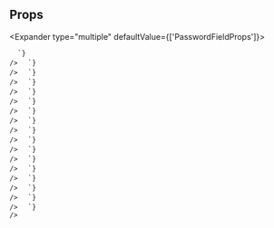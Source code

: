 
## Props

<Expander type="multiple" defaultValue={['PasswordFieldProps']}>
  
<ExpanderItem title="PasswordFieldProps" value="PasswordFieldProps">
    <ReactMarkdown
      remarkPlugins={[remarkGfm]}
      children={`
| name | type | default | description |
| ---- | ---- | ------- | ----------- |
| autoComplete | string | current-password | Password autocomplete type See: https://developer.mozilla.org/en-US/docs/Web/HTML/Attributes/autocomplete#values |
| hideShowPassword | boolean | false | For password fields, will hide the "show password" button |
| showPasswordButtonRef | Ref&#60;HTMLButtonElement&#62; | - | Forwarded ref for access to show password button DOM element |

      `}
    />

  </ExpanderItem>

<ExpanderItem title="AriaAttributes" value="AriaAttributes">
    <ReactMarkdown
      remarkPlugins={[remarkGfm]}
      children={`
| name | type | default | description |
| ---- | ---- | ------- | ----------- |
| aria-activedescendant | string | - | Identifies the currently active element when DOM focus is on a composite widget, textbox, group, or application. |
| aria-atomic | Booleanish | - | Indicates whether assistive technologies will present all, or only parts of, the changed region based on the change notifications defined by the aria-relevant attribute. |
| aria-autocomplete | "list" &#124; "none" &#124; "inline" &#124; "both" | - | Indicates whether inputting text could trigger display of one or more predictions of the user's intended value for an input and specifies how predictions would be presented if they are made. |
| aria-busy | Booleanish | - | Indicates an element is being modified and that assistive technologies MAY want to wait until the modifications are complete before exposing them to the user. |
| aria-checked | boolean &#124; "true" &#124; "false" &#124; "mixed" | - | Indicates the current "checked" state of checkboxes, radio buttons, and other widgets. @see aria-pressed @see aria-selected. |
| aria-colcount | number | - | Defines the total number of columns in a table, grid, or treegrid. @see aria-colindex. |
| aria-colindex | number | - | Defines an element's column index or position with respect to the total number of columns within a table, grid, or treegrid. @see aria-colcount @see aria-colspan. |
| aria-colspan | number | - | Defines the number of columns spanned by a cell or gridcell within a table, grid, or treegrid. @see aria-colindex @see aria-rowspan. |
| aria-controls | string | - | Identifies the element (or elements) whose contents or presence are controlled by the current element. @see aria-owns. |
| aria-current | boolean &#124; "time" &#124; "step" &#124; "date" &#124; "true" &#124; "false" &#124; "page" &#124; "location" | - | Indicates the element that represents the current item within a container or set of related elements. |
| aria-describedby | string | - | Identifies the element (or elements) that describes the object. @see aria-labelledby |
| aria-details | string | - | Identifies the element that provides a detailed, extended description for the object. @see aria-describedby. |
| aria-disabled | Booleanish | - | Indicates that the element is perceivable but disabled, so it is not editable or otherwise operable. @see aria-hidden @see aria-readonly. |
| aria-dropeffect | "link" &#124; "none" &#124; "copy" &#124; "execute" &#124; "move" &#124; "popup" | - | Indicates what functions can be performed when a dragged object is released on the drop target. @deprecated in ARIA 1.1 |
| aria-errormessage | string | - | Identifies the element that provides an error message for the object. @see aria-invalid @see aria-describedby. |
| aria-expanded | Booleanish | - | Indicates whether the element, or another grouping element it controls, is currently expanded or collapsed. |
| aria-flowto | string | - | Identifies the next element (or elements) in an alternate reading order of content which, at the user's discretion, allows assistive technology to override the general default of reading in document source order. |
| aria-grabbed | Booleanish | - | Indicates an element's "grabbed" state in a drag-and-drop operation. @deprecated in ARIA 1.1 |
| aria-haspopup | boolean &#124; "dialog" &#124; "menu" &#124; "true" &#124; "false" &#124; "grid" &#124; "listbox" &#124; "tree" | - | Indicates the availability and type of interactive popup element, such as menu or dialog, that can be triggered by an element. |
| aria-hidden | Booleanish | - | Indicates whether the element is exposed to an accessibility API. @see aria-disabled. |
| aria-invalid | boolean &#124; "true" &#124; "false" &#124; "grammar" &#124; "spelling" | - | Indicates the entered value does not conform to the format expected by the application. @see aria-errormessage. |
| aria-keyshortcuts | string | - | Indicates keyboard shortcuts that an author has implemented to activate or give focus to an element. |
| aria-label | string | - | Defines a string value that labels the current element. @see aria-labelledby. |
| aria-labelledby | string | - | Identifies the element (or elements) that labels the current element. @see aria-describedby. |
| aria-level | number | - | Defines the hierarchical level of an element within a structure. |
| aria-live | "off" &#124; "assertive" &#124; "polite" | - | Indicates that an element will be updated, and describes the types of updates the user agents, assistive technologies, and user can expect from the live region. |
| aria-modal | Booleanish | - | Indicates whether an element is modal when displayed. |
| aria-multiline | Booleanish | - | Indicates whether a text box accepts multiple lines of input or only a single line. |
| aria-multiselectable | Booleanish | - | Indicates that the user may select more than one item from the current selectable descendants. |
| aria-orientation | "horizontal" &#124; "vertical" | - | Indicates whether the element's orientation is horizontal, vertical, or unknown/ambiguous. |
| aria-owns | string | - | Identifies an element (or elements) in order to define a visual, functional, or contextual parent/child relationship between DOM elements where the DOM hierarchy cannot be used to represent the relationship. @see aria-controls. |
| aria-placeholder | string | - | Defines a short hint (a word or short phrase) intended to aid the user with data entry when the control has no value. A hint could be a sample value or a brief description of the expected format. |
| aria-posinset | number | - | Defines an element's number or position in the current set of listitems or treeitems. Not required if all elements in the set are present in the DOM. @see aria-setsize. |
| aria-pressed | boolean &#124; "true" &#124; "false" &#124; "mixed" | - | Indicates the current "pressed" state of toggle buttons. @see aria-checked @see aria-selected. |
| aria-readonly | Booleanish | - | Indicates that the element is not editable, but is otherwise operable. @see aria-disabled. |
| aria-relevant | "text" &#124; "additions" &#124; "additions removals" &#124; "additions text" &#124; "all" &#124; "removals" &#124; "removals additions" &#124; "removals text" &#124; "text additions" &#124; "text removals" | - | Indicates what notifications the user agent will trigger when the accessibility tree within a live region is modified. @see aria-atomic. |
| aria-required | Booleanish | - | Indicates that user input is required on the element before a form may be submitted. |
| aria-roledescription | string | - | Defines a human-readable, author-localized description for the role of an element. |
| aria-rowcount | number | - | Defines the total number of rows in a table, grid, or treegrid. @see aria-rowindex. |
| aria-rowindex | number | - | Defines an element's row index or position with respect to the total number of rows within a table, grid, or treegrid. @see aria-rowcount @see aria-rowspan. |
| aria-rowspan | number | - | Defines the number of rows spanned by a cell or gridcell within a table, grid, or treegrid. @see aria-rowindex @see aria-colspan. |
| aria-selected | Booleanish | - | Indicates the current "selected" state of various widgets. @see aria-checked @see aria-pressed. |
| aria-setsize | number | - | Defines the number of items in the current set of listitems or treeitems. Not required if all elements in the set are present in the DOM. @see aria-posinset. |
| aria-sort | "none" &#124; "ascending" &#124; "descending" &#124; "other" | - | Indicates if items in a table or grid are sorted in ascending or descending order. |
| aria-valuemax | number | - | Defines the maximum allowed value for a range widget. |
| aria-valuemin | number | - | Defines the minimum allowed value for a range widget. |
| aria-valuenow | number | - | Defines the current value for a range widget. @see aria-valuetext. |
| aria-valuetext | string | - | Defines the human readable text alternative of aria-valuenow for a range widget. |

      `}
    />

  </ExpanderItem>

<ExpanderItem title="AriaProps" value="AriaProps">
    <ReactMarkdown
      remarkPlugins={[remarkGfm]}
      children={`
| name | type | default | description |
| ---- | ---- | ------- | ----------- |
| ariaLabel | string | - |  |
| ariaValuetext | string | - |  |
| role | React.AriaRole | - |  |

      `}
    />

  </ExpanderItem>

<ExpanderItem title="Attributes" value="Attributes">
    <ReactMarkdown
      remarkPlugins={[remarkGfm]}
      children={`
| name | type | default | description |
| ---- | ---- | ------- | ----------- |
| key | Key | - |  |

      `}
    />

  </ExpanderItem>

<ExpanderItem title="BaseComponentProps" value="BaseComponentProps">
    <ReactMarkdown
      remarkPlugins={[remarkGfm]}
      children={`
| name | type | default | description |
| ---- | ---- | ------- | ----------- |
| as | ElementType | - |  |
| id | string | - | Unique identifier |
| className | string | - | Additional CSS class name for component |
| testId | string | - | Used to provide a &#96;data-testid&#96; attribute for testing purposes |

      `}
    />

  </ExpanderItem>

<ExpanderItem title="BaseStyleProps" value="BaseStyleProps">
    <ReactMarkdown
      remarkPlugins={[remarkGfm]}
      children={`
| name | type | default | description |
| ---- | ---- | ------- | ----------- |
| alignSelf | ResponsiveStyle&#60;StyleToken&#60;AlignSelf&#62;&#62; | - |  |
| backgroundColor | ResponsiveStyle&#60;StyleToken&#60;BackgroundColor&#62;&#62; | - |  |
| backgroundImage | ResponsiveStyle&#60;StyleToken&#60;BackgroundImage&#62;&#62; | - |  |
| border | ResponsiveStyle&#60;StyleToken&#60;Border&#60;0 &#124; (string & \{\})&#62;&#62;&#62; | - |  |
| borderRadius | ResponsiveStyle&#60;StyleToken&#60;BorderRadius&#60;0 &#124; (string & \{\})&#62;&#62;&#62; | - |  |
| bottom | ResponsiveStyle&#60;StyleToken&#60;Bottom&#60;0 &#124; (string & \{\})&#62;&#62;&#62; | - |  |
| boxShadow | ResponsiveStyle&#60;StyleToken&#60;BoxShadow&#62;&#62; | - |  |
| color | ResponsiveStyle&#60;StyleToken&#60;Color&#62;&#62; | - |  |
| display | ResponsiveStyle&#60;StyleToken&#60;Display&#62;&#62; | - |  |
| fontFamily | ResponsiveStyle&#60;StyleToken&#60;FontFamily&#62;&#62; | - |  |
| fontSize | ResponsiveStyle&#60;StyleToken&#60;FontSize&#60;0 &#124; (string & \{\})&#62;&#62;&#62; | - |  |
| fontStyle | ResponsiveStyle&#60;StyleToken&#60;FontStyle&#62;&#62; | - |  |
| fontWeight | ResponsiveStyle&#60;StyleToken&#60;FontWeight&#62;&#62; | - |  |
| height | ResponsiveStyle&#60;StyleToken&#60;Height&#60;0 &#124; (string & \{\})&#62;&#62;&#62; | - |  |
| left | ResponsiveStyle&#60;StyleToken&#60;Left&#60;0 &#124; (string & \{\})&#62;&#62;&#62; | - |  |
| letterSpacing | ResponsiveStyle&#60;StyleToken&#60;LetterSpacing&#60;0 &#124; (string & \{\})&#62;&#62;&#62; | - |  |
| lineHeight | ResponsiveStyle&#60;StyleToken&#60;LineHeight&#60;0 &#124; (string & \{\})&#62;&#62;&#62; | - |  |
| margin | ResponsiveStyle&#60;StyleToken&#60;Margin&#60;0 &#124; (string & \{\})&#62;&#62;&#62; | - |  |
| marginBlockEnd | ResponsiveStyle&#60;StyleToken&#60;MarginBlockEnd&#60;0 &#124; (string & \{\})&#62;&#62;&#62; | - |  |
| marginBlockStart | ResponsiveStyle&#60;StyleToken&#60;MarginBlockStart&#60;0 &#124; (string & \{\})&#62;&#62;&#62; | - |  |
| marginBottom | ResponsiveStyle&#60;StyleToken&#60;MarginBlockEnd&#60;0 &#124; (string & \{\})&#62;&#62;&#62; | - |  |
| marginInlineEnd | ResponsiveStyle&#60;StyleToken&#60;MarginInlineEnd&#60;0 &#124; (string & \{\})&#62;&#62;&#62; | - |  |
| marginInlineStart | ResponsiveStyle&#60;StyleToken&#60;MarginInlineStart&#60;0 &#124; (string & \{\})&#62;&#62;&#62; | - |  |
| marginLeft | ResponsiveStyle&#60;StyleToken&#60;MarginInlineStart&#60;0 &#124; (string & \{\})&#62;&#62;&#62; | - |  |
| marginRight | ResponsiveStyle&#60;StyleToken&#60;MarginInlineEnd&#60;0 &#124; (string & \{\})&#62;&#62;&#62; | - |  |
| marginTop | ResponsiveStyle&#60;StyleToken&#60;MarginBlockStart&#60;0 &#124; (string & \{\})&#62;&#62;&#62; | - |  |
| maxHeight | ResponsiveStyle&#60;StyleToken&#60;MaxHeight&#60;0 &#124; (string & \{\})&#62;&#62;&#62; | - |  |
| maxWidth | ResponsiveStyle&#60;StyleToken&#60;MaxWidth&#60;0 &#124; (string & \{\})&#62;&#62;&#62; | - |  |
| minHeight | ResponsiveStyle&#60;StyleToken&#60;MinHeight&#60;0 &#124; (string & \{\})&#62;&#62;&#62; | - |  |
| minWidth | ResponsiveStyle&#60;StyleToken&#60;MinWidth&#60;0 &#124; (string & \{\})&#62;&#62;&#62; | - |  |
| opacity | ResponsiveStyle&#60;StyleToken&#60;Opacity&#62;&#62; | - |  |
| overflow | ResponsiveStyle&#60;StyleToken&#60;Overflow&#62;&#62; | - |  |
| padding | ResponsiveStyle&#60;StyleToken&#60;Padding&#60;0 &#124; (string & \{\})&#62;&#62;&#62; | - |  |
| paddingBlockEnd | ResponsiveStyle&#60;StyleToken&#60;MarginBlockEnd&#60;0 &#124; (string & \{\})&#62;&#62;&#62; | - |  |
| paddingBlockStart | ResponsiveStyle&#60;StyleToken&#60;MarginBlockStart&#60;0 &#124; (string & \{\})&#62;&#62;&#62; | - |  |
| paddingBottom | ResponsiveStyle&#60;StyleToken&#60;PaddingBlockEnd&#60;0 &#124; (string & \{\})&#62;&#62;&#62; | - |  |
| paddingInlineEnd | ResponsiveStyle&#60;StyleToken&#60;MarginInlineEnd&#60;0 &#124; (string & \{\})&#62;&#62;&#62; | - |  |
| paddingInlineStart | ResponsiveStyle&#60;StyleToken&#60;MarginInlineStart&#60;0 &#124; (string & \{\})&#62;&#62;&#62; | - |  |
| paddingLeft | ResponsiveStyle&#60;StyleToken&#60;PaddingInlineStart&#60;0 &#124; (string & \{\})&#62;&#62;&#62; | - |  |
| paddingRight | ResponsiveStyle&#60;StyleToken&#60;PaddingInlineEnd&#60;0 &#124; (string & \{\})&#62;&#62;&#62; | - |  |
| paddingTop | ResponsiveStyle&#60;StyleToken&#60;PaddingBlockStart&#60;0 &#124; (string & \{\})&#62;&#62;&#62; | - |  |
| position | ResponsiveStyle&#60;StyleToken&#60;Position&#62;&#62; | - |  |
| right | ResponsiveStyle&#60;StyleToken&#60;Right&#60;0 &#124; (string & \{\})&#62;&#62;&#62; | - |  |
| textAlign | ResponsiveStyle&#60;StyleToken&#60;TextAlign&#62;&#62; | - |  |
| textDecoration | ResponsiveStyle&#60;StyleToken&#60;TextDecoration&#60;0 &#124; (string & \{\})&#62;&#62;&#62; | - |  |
| textTransform | ResponsiveStyle&#60;StyleToken&#60;TextTransform&#62;&#62; | - |  |
| top | ResponsiveStyle&#60;StyleToken&#60;Top&#60;0 &#124; (string & \{\})&#62;&#62;&#62; | - |  |
| transform | ResponsiveStyle&#60;StyleToken&#60;Transform&#62;&#62; | - |  |
| transformOrigin | ResponsiveStyle&#60;StyleToken&#60;TransformOrigin&#60;0 &#124; (string & \{\})&#62;&#62;&#62; | - |  |
| width | ResponsiveStyle&#60;StyleToken&#60;Width&#60;0 &#124; (string & \{\})&#62;&#62;&#62; | - |  |
| whiteSpace | ResponsiveStyle&#60;StyleToken&#60;WhiteSpace&#62;&#62; | - |  |

      `}
    />

  </ExpanderItem>

<ExpanderItem title="CSSLayoutStyleProps" value="CSSLayoutStyleProps">
    <ReactMarkdown
      remarkPlugins={[remarkGfm]}
      children={`
| name | type | default | description |
| ---- | ---- | ------- | ----------- |
| alignItems | ResponsiveStyle&#60;AlignItems&#62; | - | Controls where the Flex/Grid items sit on the cross axis. |
| alignContent | ResponsiveStyle&#60;AlignContent&#62; | - | Sets the distribution of space between and around content items |
| justifyContent | ResponsiveStyle&#60;JustifyContent&#62; | - | Controls where the Flex/Grid items sit on the main axis. |
| gap | ResponsiveStyle&#60;StyleToken&#60;Gap&#60;0 &#124; (string & \{\})&#62;&#62;&#62; | - | Spacing between child components. Shorthand for rowGap and columnGap. |
| columnGap | ResponsiveStyle&#60;StyleToken&#60;GridColumnGap&#60;0 &#124; (string & \{\})&#62;&#62;&#62; | - | Spacing between Flex/Grid child columns |
| rowGap | ResponsiveStyle&#60;StyleToken&#60;RowGap&#60;0 &#124; (string & \{\})&#62;&#62;&#62; | - | Spacing between Flex/Grid child rows |

      `}
    />

  </ExpanderItem>

<ExpanderItem title="DOMAttributes" value="DOMAttributes">
    <ReactMarkdown
      remarkPlugins={[remarkGfm]}
      children={`
| name | type | default | description |
| ---- | ---- | ------- | ----------- |
| dangerouslySetInnerHTML | \{ __html: string; \} | - |  |
| onCopy | ClipboardEventHandler&#60;HTMLInputElement&#62; | - |  |
| onCopyCapture | ClipboardEventHandler&#60;HTMLInputElement&#62; | - |  |
| onCut | ClipboardEventHandler&#60;HTMLInputElement&#62; | - |  |
| onCutCapture | ClipboardEventHandler&#60;HTMLInputElement&#62; | - |  |
| onPaste | ClipboardEventHandler&#60;HTMLInputElement&#62; | - |  |
| onPasteCapture | ClipboardEventHandler&#60;HTMLInputElement&#62; | - |  |
| onCompositionEnd | CompositionEventHandler&#60;HTMLInputElement&#62; | - |  |
| onCompositionEndCapture | CompositionEventHandler&#60;HTMLInputElement&#62; | - |  |
| onCompositionStart | CompositionEventHandler&#60;HTMLInputElement&#62; | - |  |
| onCompositionStartCapture | CompositionEventHandler&#60;HTMLInputElement&#62; | - |  |
| onCompositionUpdate | CompositionEventHandler&#60;HTMLInputElement&#62; | - |  |
| onCompositionUpdateCapture | CompositionEventHandler&#60;HTMLInputElement&#62; | - |  |
| onFocus | FocusEventHandler&#60;HTMLInputElement&#62; | - |  |
| onFocusCapture | FocusEventHandler&#60;HTMLInputElement&#62; | - |  |
| onBlur | FocusEventHandler&#60;HTMLInputElement&#62; | - |  |
| onBlurCapture | FocusEventHandler&#60;HTMLInputElement&#62; | - |  |
| onChangeCapture | FormEventHandler&#60;HTMLInputElement&#62; | - |  |
| onBeforeInput | FormEventHandler&#60;HTMLInputElement&#62; | - |  |
| onBeforeInputCapture | FormEventHandler&#60;HTMLInputElement&#62; | - |  |
| onInput | FormEventHandler&#60;HTMLInputElement&#62; | - |  |
| onInputCapture | FormEventHandler&#60;HTMLInputElement&#62; | - |  |
| onReset | FormEventHandler&#60;HTMLInputElement&#62; | - |  |
| onResetCapture | FormEventHandler&#60;HTMLInputElement&#62; | - |  |
| onSubmit | FormEventHandler&#60;HTMLInputElement&#62; | - |  |
| onSubmitCapture | FormEventHandler&#60;HTMLInputElement&#62; | - |  |
| onInvalid | FormEventHandler&#60;HTMLInputElement&#62; | - |  |
| onInvalidCapture | FormEventHandler&#60;HTMLInputElement&#62; | - |  |
| onLoad | ReactEventHandler&#60;HTMLInputElement&#62; | - |  |
| onLoadCapture | ReactEventHandler&#60;HTMLInputElement&#62; | - |  |
| onError | ReactEventHandler&#60;HTMLInputElement&#62; | - |  |
| onErrorCapture | ReactEventHandler&#60;HTMLInputElement&#62; | - |  |
| onKeyDown | KeyboardEventHandler&#60;HTMLInputElement&#62; | - |  |
| onKeyDownCapture | KeyboardEventHandler&#60;HTMLInputElement&#62; | - |  |
| onKeyPress | KeyboardEventHandler&#60;HTMLInputElement&#62; | - | @deprecated |
| onKeyPressCapture | KeyboardEventHandler&#60;HTMLInputElement&#62; | - | @deprecated |
| onKeyUp | KeyboardEventHandler&#60;HTMLInputElement&#62; | - |  |
| onKeyUpCapture | KeyboardEventHandler&#60;HTMLInputElement&#62; | - |  |
| onAbort | ReactEventHandler&#60;HTMLInputElement&#62; | - |  |
| onAbortCapture | ReactEventHandler&#60;HTMLInputElement&#62; | - |  |
| onCanPlay | ReactEventHandler&#60;HTMLInputElement&#62; | - |  |
| onCanPlayCapture | ReactEventHandler&#60;HTMLInputElement&#62; | - |  |
| onCanPlayThrough | ReactEventHandler&#60;HTMLInputElement&#62; | - |  |
| onCanPlayThroughCapture | ReactEventHandler&#60;HTMLInputElement&#62; | - |  |
| onDurationChange | ReactEventHandler&#60;HTMLInputElement&#62; | - |  |
| onDurationChangeCapture | ReactEventHandler&#60;HTMLInputElement&#62; | - |  |
| onEmptied | ReactEventHandler&#60;HTMLInputElement&#62; | - |  |
| onEmptiedCapture | ReactEventHandler&#60;HTMLInputElement&#62; | - |  |
| onEncrypted | ReactEventHandler&#60;HTMLInputElement&#62; | - |  |
| onEncryptedCapture | ReactEventHandler&#60;HTMLInputElement&#62; | - |  |
| onEnded | ReactEventHandler&#60;HTMLInputElement&#62; | - |  |
| onEndedCapture | ReactEventHandler&#60;HTMLInputElement&#62; | - |  |
| onLoadedData | ReactEventHandler&#60;HTMLInputElement&#62; | - |  |
| onLoadedDataCapture | ReactEventHandler&#60;HTMLInputElement&#62; | - |  |
| onLoadedMetadata | ReactEventHandler&#60;HTMLInputElement&#62; | - |  |
| onLoadedMetadataCapture | ReactEventHandler&#60;HTMLInputElement&#62; | - |  |
| onLoadStart | ReactEventHandler&#60;HTMLInputElement&#62; | - |  |
| onLoadStartCapture | ReactEventHandler&#60;HTMLInputElement&#62; | - |  |
| onPause | ReactEventHandler&#60;HTMLInputElement&#62; | - |  |
| onPauseCapture | ReactEventHandler&#60;HTMLInputElement&#62; | - |  |
| onPlay | ReactEventHandler&#60;HTMLInputElement&#62; | - |  |
| onPlayCapture | ReactEventHandler&#60;HTMLInputElement&#62; | - |  |
| onPlaying | ReactEventHandler&#60;HTMLInputElement&#62; | - |  |
| onPlayingCapture | ReactEventHandler&#60;HTMLInputElement&#62; | - |  |
| onProgress | ReactEventHandler&#60;HTMLInputElement&#62; | - |  |
| onProgressCapture | ReactEventHandler&#60;HTMLInputElement&#62; | - |  |
| onRateChange | ReactEventHandler&#60;HTMLInputElement&#62; | - |  |
| onRateChangeCapture | ReactEventHandler&#60;HTMLInputElement&#62; | - |  |
| onSeeked | ReactEventHandler&#60;HTMLInputElement&#62; | - |  |
| onSeekedCapture | ReactEventHandler&#60;HTMLInputElement&#62; | - |  |
| onSeeking | ReactEventHandler&#60;HTMLInputElement&#62; | - |  |
| onSeekingCapture | ReactEventHandler&#60;HTMLInputElement&#62; | - |  |
| onStalled | ReactEventHandler&#60;HTMLInputElement&#62; | - |  |
| onStalledCapture | ReactEventHandler&#60;HTMLInputElement&#62; | - |  |
| onSuspend | ReactEventHandler&#60;HTMLInputElement&#62; | - |  |
| onSuspendCapture | ReactEventHandler&#60;HTMLInputElement&#62; | - |  |
| onTimeUpdate | ReactEventHandler&#60;HTMLInputElement&#62; | - |  |
| onTimeUpdateCapture | ReactEventHandler&#60;HTMLInputElement&#62; | - |  |
| onVolumeChange | ReactEventHandler&#60;HTMLInputElement&#62; | - |  |
| onVolumeChangeCapture | ReactEventHandler&#60;HTMLInputElement&#62; | - |  |
| onWaiting | ReactEventHandler&#60;HTMLInputElement&#62; | - |  |
| onWaitingCapture | ReactEventHandler&#60;HTMLInputElement&#62; | - |  |
| onAuxClick | MouseEventHandler&#60;HTMLInputElement&#62; | - |  |
| onAuxClickCapture | MouseEventHandler&#60;HTMLInputElement&#62; | - |  |
| onClick | MouseEventHandler&#60;HTMLInputElement&#62; | - |  |
| onClickCapture | MouseEventHandler&#60;HTMLInputElement&#62; | - |  |
| onContextMenu | MouseEventHandler&#60;HTMLInputElement&#62; | - |  |
| onContextMenuCapture | MouseEventHandler&#60;HTMLInputElement&#62; | - |  |
| onDoubleClick | MouseEventHandler&#60;HTMLInputElement&#62; | - |  |
| onDoubleClickCapture | MouseEventHandler&#60;HTMLInputElement&#62; | - |  |
| onDrag | DragEventHandler&#60;HTMLInputElement&#62; | - |  |
| onDragCapture | DragEventHandler&#60;HTMLInputElement&#62; | - |  |
| onDragEnd | DragEventHandler&#60;HTMLInputElement&#62; | - |  |
| onDragEndCapture | DragEventHandler&#60;HTMLInputElement&#62; | - |  |
| onDragEnter | DragEventHandler&#60;HTMLInputElement&#62; | - |  |
| onDragEnterCapture | DragEventHandler&#60;HTMLInputElement&#62; | - |  |
| onDragExit | DragEventHandler&#60;HTMLInputElement&#62; | - |  |
| onDragExitCapture | DragEventHandler&#60;HTMLInputElement&#62; | - |  |
| onDragLeave | DragEventHandler&#60;HTMLInputElement&#62; | - |  |
| onDragLeaveCapture | DragEventHandler&#60;HTMLInputElement&#62; | - |  |
| onDragOver | DragEventHandler&#60;HTMLInputElement&#62; | - |  |
| onDragOverCapture | DragEventHandler&#60;HTMLInputElement&#62; | - |  |
| onDragStart | DragEventHandler&#60;HTMLInputElement&#62; | - |  |
| onDragStartCapture | DragEventHandler&#60;HTMLInputElement&#62; | - |  |
| onDrop | DragEventHandler&#60;HTMLInputElement&#62; | - |  |
| onDropCapture | DragEventHandler&#60;HTMLInputElement&#62; | - |  |
| onMouseDown | MouseEventHandler&#60;HTMLInputElement&#62; | - |  |
| onMouseDownCapture | MouseEventHandler&#60;HTMLInputElement&#62; | - |  |
| onMouseEnter | MouseEventHandler&#60;HTMLInputElement&#62; | - |  |
| onMouseLeave | MouseEventHandler&#60;HTMLInputElement&#62; | - |  |
| onMouseMove | MouseEventHandler&#60;HTMLInputElement&#62; | - |  |
| onMouseMoveCapture | MouseEventHandler&#60;HTMLInputElement&#62; | - |  |
| onMouseOut | MouseEventHandler&#60;HTMLInputElement&#62; | - |  |
| onMouseOutCapture | MouseEventHandler&#60;HTMLInputElement&#62; | - |  |
| onMouseOver | MouseEventHandler&#60;HTMLInputElement&#62; | - |  |
| onMouseOverCapture | MouseEventHandler&#60;HTMLInputElement&#62; | - |  |
| onMouseUp | MouseEventHandler&#60;HTMLInputElement&#62; | - |  |
| onMouseUpCapture | MouseEventHandler&#60;HTMLInputElement&#62; | - |  |
| onSelect | ReactEventHandler&#60;HTMLInputElement&#62; | - |  |
| onSelectCapture | ReactEventHandler&#60;HTMLInputElement&#62; | - |  |
| onTouchCancel | TouchEventHandler&#60;HTMLInputElement&#62; | - |  |
| onTouchCancelCapture | TouchEventHandler&#60;HTMLInputElement&#62; | - |  |
| onTouchEnd | TouchEventHandler&#60;HTMLInputElement&#62; | - |  |
| onTouchEndCapture | TouchEventHandler&#60;HTMLInputElement&#62; | - |  |
| onTouchMove | TouchEventHandler&#60;HTMLInputElement&#62; | - |  |
| onTouchMoveCapture | TouchEventHandler&#60;HTMLInputElement&#62; | - |  |
| onTouchStart | TouchEventHandler&#60;HTMLInputElement&#62; | - |  |
| onTouchStartCapture | TouchEventHandler&#60;HTMLInputElement&#62; | - |  |
| onPointerDown | PointerEventHandler&#60;HTMLInputElement&#62; | - |  |
| onPointerDownCapture | PointerEventHandler&#60;HTMLInputElement&#62; | - |  |
| onPointerMove | PointerEventHandler&#60;HTMLInputElement&#62; | - |  |
| onPointerMoveCapture | PointerEventHandler&#60;HTMLInputElement&#62; | - |  |
| onPointerUp | PointerEventHandler&#60;HTMLInputElement&#62; | - |  |
| onPointerUpCapture | PointerEventHandler&#60;HTMLInputElement&#62; | - |  |
| onPointerCancel | PointerEventHandler&#60;HTMLInputElement&#62; | - |  |
| onPointerCancelCapture | PointerEventHandler&#60;HTMLInputElement&#62; | - |  |
| onPointerEnter | PointerEventHandler&#60;HTMLInputElement&#62; | - |  |
| onPointerEnterCapture | PointerEventHandler&#60;HTMLInputElement&#62; | - |  |
| onPointerLeave | PointerEventHandler&#60;HTMLInputElement&#62; | - |  |
| onPointerLeaveCapture | PointerEventHandler&#60;HTMLInputElement&#62; | - |  |
| onPointerOver | PointerEventHandler&#60;HTMLInputElement&#62; | - |  |
| onPointerOverCapture | PointerEventHandler&#60;HTMLInputElement&#62; | - |  |
| onPointerOut | PointerEventHandler&#60;HTMLInputElement&#62; | - |  |
| onPointerOutCapture | PointerEventHandler&#60;HTMLInputElement&#62; | - |  |
| onGotPointerCapture | PointerEventHandler&#60;HTMLInputElement&#62; | - |  |
| onGotPointerCaptureCapture | PointerEventHandler&#60;HTMLInputElement&#62; | - |  |
| onLostPointerCapture | PointerEventHandler&#60;HTMLInputElement&#62; | - |  |
| onLostPointerCaptureCapture | PointerEventHandler&#60;HTMLInputElement&#62; | - |  |
| onScroll | UIEventHandler&#60;HTMLInputElement&#62; | - |  |
| onScrollCapture | UIEventHandler&#60;HTMLInputElement&#62; | - |  |
| onWheel | WheelEventHandler&#60;HTMLInputElement&#62; | - |  |
| onWheelCapture | WheelEventHandler&#60;HTMLInputElement&#62; | - |  |
| onAnimationStart | AnimationEventHandler&#60;HTMLInputElement&#62; | - |  |
| onAnimationStartCapture | AnimationEventHandler&#60;HTMLInputElement&#62; | - |  |
| onAnimationEnd | AnimationEventHandler&#60;HTMLInputElement&#62; | - |  |
| onAnimationEndCapture | AnimationEventHandler&#60;HTMLInputElement&#62; | - |  |
| onAnimationIteration | AnimationEventHandler&#60;HTMLInputElement&#62; | - |  |
| onAnimationIterationCapture | AnimationEventHandler&#60;HTMLInputElement&#62; | - |  |
| onTransitionEnd | TransitionEventHandler&#60;HTMLInputElement&#62; | - |  |
| onTransitionEndCapture | TransitionEventHandler&#60;HTMLInputElement&#62; | - |  |

      `}
    />

  </ExpanderItem>

<ExpanderItem title="FieldProps" value="FieldProps">
    <ReactMarkdown
      remarkPlugins={[remarkGfm]}
      children={`
| name | type | default | description |
| ---- | ---- | ------- | ----------- |
| label | ReactNode | - | Label text for field (required) |
| descriptiveText | ReactNode | - | Provides additional information needed to fill field (e.g. password requirements, etc.) |
| errorMessage | string | - | When defined and &#96;hasError&#96; is true, show error message |
| labelHidden | boolean | false | Visually hide label (not recommended in most cases) |

      `}
    />

  </ExpanderItem>

<ExpanderItem title="FlexContainerStyleProps" value="FlexContainerStyleProps">
    <ReactMarkdown
      remarkPlugins={[remarkGfm]}
      children={`
| name | type | default | description |
| ---- | ---- | ------- | ----------- |
| direction | ResponsiveStyle&#60;FlexDirection&#62; | - | Sets how flex items are placed in the flex container defining the main axis and the direction (normal or reversed). (maps to flex-direction CSS property) |
| wrap | ResponsiveStyle&#60;FlexWrap&#62; | - | The flexWrap property is set on containers and it controls what happens when children overflow the size of the container along the main axis. By default, children are forced into a single line (which can shrink elements). If wrapping is allowed, items are wrapped into multiple lines along the main axis if needed. (maps to flex-wrap CSS property) |

      `}
    />

  </ExpanderItem>

<ExpanderItem title="FlexItemStyleProps" value="FlexItemStyleProps">
    <ReactMarkdown
      remarkPlugins={[remarkGfm]}
      children={`
| name | type | default | description |
| ---- | ---- | ------- | ----------- |
| flex | ResponsiveStyle&#60;Flex&#60;0 &#124; (string & \{\})&#62;&#62; | - | Shorthand for flex grow / shrink / basis |
| order | ResponsiveStyle&#60;Order&#62; | - | Controls order flex items appear |
| grow | ResponsiveStyle&#60;FlexGrow&#62; | - | Ability for flex item to grow |
| shrink | ResponsiveStyle&#60;FlexShrink&#62; | - | Ability for flex item to shrink |
| basis | ResponsiveStyle&#60;FlexBasis&#60;0 &#124; (string & \{\})&#62;&#62; | - | Default size of element before remaining space is distributed |

      `}
    />

  </ExpanderItem>

<ExpanderItem title="GridItemStyleProps" value="GridItemStyleProps">
    <ReactMarkdown
      remarkPlugins={[remarkGfm]}
      children={`
| name | type | default | description |
| ---- | ---- | ------- | ----------- |
| area | ResponsiveStyle&#60;GridArea&#62; | - |  |
| column | ResponsiveStyle&#60;GridColumn&#62; | - |  |
| columnEnd | ResponsiveStyle&#60;GridColumnEnd&#62; | - |  |
| columnSpan | ResponsiveStyle&#60;GridSpanType&#62; | - |  |
| columnStart | ResponsiveStyle&#60;GridColumnStart&#62; | - |  |
| row | ResponsiveStyle&#60;GridRow&#62; | - |  |
| rowEnd | ResponsiveStyle&#60;GridRowEnd&#62; | - |  |
| rowSpan | ResponsiveStyle&#60;GridSpanType&#62; | - |  |
| rowStart | ResponsiveStyle&#60;GridRowStart&#62; | - |  |

      `}
    />

  </ExpanderItem>

<ExpanderItem title="HTMLAttributes" value="HTMLAttributes">
    <ReactMarkdown
      remarkPlugins={[remarkGfm]}
      children={`
| name | type | default | description |
| ---- | ---- | ------- | ----------- |
| slot | string | - |  |
| title | string | - |  |
| suppressContentEditableWarning | boolean | - |  |
| suppressHydrationWarning | boolean | - |  |
| accessKey | string | - |  |
| contentEditable | Booleanish &#124; "inherit" | - |  |
| contextMenu | string | - |  |
| dir | string | - |  |
| draggable | Booleanish | - |  |
| hidden | boolean | - |  |
| lang | string | - |  |
| spellCheck | Booleanish | - |  |
| tabIndex | number | - |  |
| translate | "yes" &#124; "no" | - |  |
| radioGroup | string | - |  |
| about | string | - |  |
| datatype | string | - |  |
| inlist | any | - |  |
| prefix | string | - |  |
| property | string | - |  |
| resource | string | - |  |
| typeof | string | - |  |
| vocab | string | - |  |
| autoCapitalize | string | - |  |
| autoCorrect | string | - |  |
| autoSave | string | - |  |
| itemProp | string | - |  |
| itemScope | boolean | - |  |
| itemType | string | - |  |
| itemID | string | - |  |
| itemRef | string | - |  |
| results | number | - |  |
| security | string | - |  |
| unselectable | "on" &#124; "off" | - |  |
| is | string | - | Specify that a standard HTML element should behave like a defined custom built-in element @see https://html.spec.whatwg.org/multipage/custom-elements.html#attr-is |

      `}
    />

  </ExpanderItem>

<ExpanderItem title="InputHTMLAttributes" value="InputHTMLAttributes">
    <ReactMarkdown
      remarkPlugins={[remarkGfm]}
      children={`
| name | type | default | description |
| ---- | ---- | ------- | ----------- |
| form | string | - |  |
| pattern | string | - |  |
| accept | string | - |  |
| alt | string | - |  |
| autoFocus | boolean | - |  |
| capture | boolean &#124; "user" &#124; "environment" | - |  |
| crossOrigin | string | - |  |
| disabled | boolean | - |  |
| enterKeyHint | "enter" &#124; "done" &#124; "go" &#124; "next" &#124; "previous" &#124; "search" &#124; "send" | - |  |
| formAction | string | - |  |
| formEncType | string | - |  |
| formMethod | string | - |  |
| formNoValidate | boolean | - |  |
| formTarget | string | - |  |
| list | string | - |  |
| max | string &#124; number | - |  |
| maxLength | number | - |  |
| min | string &#124; number | - |  |
| minLength | number | - |  |
| multiple | boolean | - |  |
| readOnly | boolean | - |  |
| required | boolean | - |  |
| src | string | - |  |
| step | string &#124; number | - |  |
| onChange | ChangeEventHandler&#60;HTMLInputElement&#62; | - |  |

      `}
    />

  </ExpanderItem>

<ExpanderItem title="InputProps" value="InputProps">
    <ReactMarkdown
      remarkPlugins={[remarkGfm]}
      children={`
| name | type | default | description |
| ---- | ---- | ------- | ----------- |
| isDisabled | boolean | false | Determines whether field should be disabled |
| checked | boolean | - | If checked is provided, this will be a controlled checkbox or radio |
| name | string | - | Name of the field. Submitted with the form as part of a name/value pair. |
| placeholder | string | - | Placeholder text shown when field is empty Accessibility tip: avoid putting important instructions for filling out the TextField in the placeholder. Use descriptiveText for important instructions |
| size | Sizes | - | Changes the font-size, padding, and height of the field. |
| value | string &#124; number &#124; readonly string[] | - | If value is provided, this will be a controlled field |
| defaultChecked | boolean | - | Use this to initialize an uncontrolled checkbox or radio |
| defaultValue | string &#124; number &#124; readonly string[] | - | Use this to provide a default value for an uncontrolled field |
| inputMode | InputMode | : "text" | Provides hint for virtual keyboard shown @link https://developer.mozilla.org/en-US/docs/Web/HTML/Global_attributes/inputmode |
| hasError | boolean | - | Indicates that Field is in error state |
| isReadOnly | boolean | false | Determines whether field should be immutable @link https://developer.mozilla.org/en-US/docs/Web/HTML/Element/input#attr-readonly |
| isRequired | boolean | - | Whether field should be marked required |
| variation | "quiet" | - | Variants |

      `}
    />

  </ExpanderItem>

<ExpanderItem title="RefAttributes" value="RefAttributes">
    <ReactMarkdown
      remarkPlugins={[remarkGfm]}
      children={`
| name | type | default | description |
| ---- | ---- | ------- | ----------- |
| ref | Ref&#60;HTMLInputElement&#62; | - |  |

      `}
    />

  </ExpanderItem>

<ExpanderItem title="TextFieldOptions" value="TextFieldOptions">
    <ReactMarkdown
      remarkPlugins={[remarkGfm]}
      children={`
| name | type | default | description |
| ---- | ---- | ------- | ----------- |
| type | HTMLInputTypeAttribute | - | Input field type (only applies when isMultiline = false) |
| outerEndComponent | ReactNode | - | Component(s) to show after input |
| outerStartComponent | ReactNode | - | Component(s) to show before input |
| innerStartComponent | ReactNode | - | FieldGroupIconButton component to show inside of input at start |
| innerEndComponent | ReactNode | - | FieldGroupIconButton component to show inside of input at end |

      `}
    />

  </ExpanderItem>

<ExpanderItem title="ViewProps" value="ViewProps">
    <ReactMarkdown
      remarkPlugins={[remarkGfm]}
      children={`
| name | type | default | description |
| ---- | ---- | ------- | ----------- |
| style | CSSProperties | - |  |

      `}
    />

  </ExpanderItem>

</Expander>
